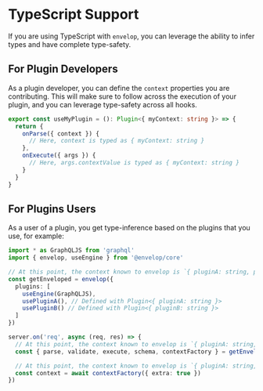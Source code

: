 # TypeScript Support

If you are using TypeScript with `envelop`, you can leverage the ability to infer types and have complete type-safety.

## For Plugin Developers

As a plugin developer, you can define the `context` properties you are contributing. This will make sure to follow across the execution of your plugin, and you can leverage type-safety across all hooks.

```ts
export const useMyPlugin = (): Plugin<{ myContext: string }> => {
  return {
    onParse({ context }) {
      // Here, context is typed as { myContext: string }
    },
    onExecute({ args }) {
      // Here, args.contextValue is typed as { myContext: string }
    }
  }
}
```

## For Plugins Users

As a user of a plugin, you get type-inference based on the plugins that you use, for example:

```ts
import * as GraphQLJS from 'graphql'
import { envelop, useEngine } from '@envelop/core'

// At this point, the context known to envelop is `{ pluginA: string, pluginB: string }`
const getEnveloped = envelop({
  plugins: [
    useEngine(GraphQLJS),
    usePluginA(), // Defined with Plugin<{ pluginA: string }>
    usePluginB() // Defined with Plugin<{ pluginB: string }>
  ]
})

server.on('req', async (req, res) => {
  // At this point, the context known to envelop is `{ pluginA: string, pluginB: string, req: Http.IncomingRequest }`
  const { parse, validate, execute, schema, contextFactory } = getEnveloped({ req })

  // At this point, the context known to envelop is `{ pluginA: string, pluginB: string, req: Http.IncomingRequest, extra: boolean }`
  const context = await contextFactory({ extra: true })
})
```

